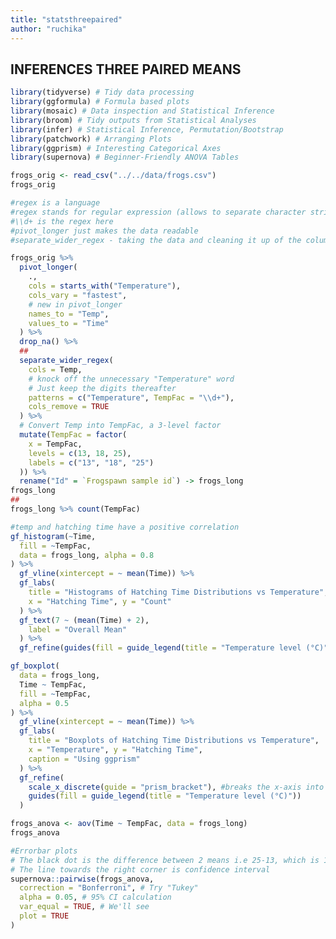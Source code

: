 ```yaml
---
title: "statsthreepaired"
author: "ruchika"
---
```


## INFERENCES THREE PAIRED MEANS 

```r
library(tidyverse) # Tidy data processing
library(ggformula) # Formula based plots
library(mosaic) # Data inspection and Statistical Inference
library(broom) # Tidy outputs from Statistical Analyses
library(infer) # Statistical Inference, Permutation/Bootstrap
library(patchwork) # Arranging Plots
library(ggprism) # Interesting Categorical Axes
library(supernova) # Beginner-Friendly ANOVA Tables
```

```r
frogs_orig <- read_csv("../../data/frogs.csv")
frogs_orig
```

```r
#regex is a language
#regex stands for regular expression (allows to separate character strings into words/digits) 
#\\d+ is the regex here
#pivot_longer just makes the data readable
#separate_wider_regex - taking the data and cleaning it up of the column temp into 13, 18 & 25

frogs_orig %>%
  pivot_longer(
    .,
    cols = starts_with("Temperature"),
    cols_vary = "fastest",
    # new in pivot_longer
    names_to = "Temp",
    values_to = "Time"
  ) %>%
  drop_na() %>%
  ##
  separate_wider_regex(
    cols = Temp,
    # knock off the unnecessary "Temperature" word
    # Just keep the digits thereafter
    patterns = c("Temperature", TempFac = "\\d+"),
    cols_remove = TRUE
  ) %>%
  # Convert Temp into TempFac, a 3-level factor
  mutate(TempFac = factor(
    x = TempFac,
    levels = c(13, 18, 25),
    labels = c("13", "18", "25")
  )) %>%
  rename("Id" = `Frogspawn sample id`) -> frogs_long
frogs_long
##
frogs_long %>% count(TempFac)
```

```r
#temp and hatching time have a positive correlation
gf_histogram(~Time,
  fill = ~TempFac,
  data = frogs_long, alpha = 0.8
) %>%
  gf_vline(xintercept = ~ mean(Time)) %>%
  gf_labs(
    title = "Histograms of Hatching Time Distributions vs Temperature",
    x = "Hatching Time", y = "Count"
  ) %>%
  gf_text(7 ~ (mean(Time) + 2),
    label = "Overall Mean"
  ) %>%
  gf_refine(guides(fill = guide_legend(title = "Temperature level (°C)")))
```

```r
gf_boxplot(
  data = frogs_long,
  Time ~ TempFac,
  fill = ~TempFac,
  alpha = 0.5
) %>%
  gf_vline(xintercept = ~ mean(Time)) %>%
  gf_labs(
    title = "Boxplots of Hatching Time Distributions vs Temperature",
    x = "Temperature", y = "Hatching Time",
    caption = "Using ggprism"
  ) %>%
  gf_refine(
    scale_x_discrete(guide = "prism_bracket"), #breaks the x-axis into 3 parts
    guides(fill = guide_legend(title = "Temperature level (°C)"))
  )
```

```r
frogs_anova <- aov(Time ~ TempFac, data = frogs_long)
frogs_anova
```

```r
#Errorbar plots
# The black dot is the difference between 2 means i.e 25-13, which is 12 where it is plotted
# The line towards the right corner is confidence interval
supernova::pairwise(frogs_anova,
  correction = "Bonferroni", # Try "Tukey"
  alpha = 0.05, # 95% CI calculation
  var_equal = TRUE, # We'll see
  plot = TRUE
)
```
